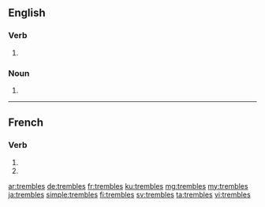 {{also|tremblés}}
==English==

===Verb===
{{head|en|verb form}}

# {{en-third-person singular of|tremble}}

===Noun===
{{head|en|plural}}

# {{plural of|tremble|lang=en}}

----

==French==

===Verb===
{{fr-verb-form}}

# {{inflection of|trembler||2|s|pres|ind|lang=fr}}
# {{inflection of|trembler||2|s|pres|sub|lang=fr}}

[[ar:trembles]]
[[de:trembles]]
[[fr:trembles]]
[[ku:trembles]]
[[mg:trembles]]
[[my:trembles]]
[[ja:trembles]]
[[simple:trembles]]
[[fi:trembles]]
[[sv:trembles]]
[[ta:trembles]]
[[vi:trembles]]